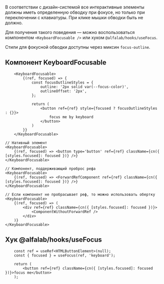 



В соответствии с дизайн-системой все интерактивные элементы должны иметь определенную обводку при фокусе, но только при переключении с клавиатуры.
При клике мышки обводки быть не должно.

Для получения такого поведения — можно воспользоваться компонентом `<KeyboardFocusable />` или хуком `@alfalab/hooks/useFocus`.

Стили для фокусной обводки доступны через миксин `focus-outline`.

## Компонент KeyboardFocusable


```tsx live
    <KeyboardFocusable>
        {(ref, focused) => {
            const focusOutlineStyles = {
                outline: '2px solid var(--focus-color)',
                outlineOffset: '2px',
            };

            return (
                <button ref={ref} style={focused ? focusOutlineStyles : {}}>
                    focus me by keyboard
                </button>
            )
        }}
    </KeyboardFocusable>
```

```tsx
// Нативный элемент
<KeyboardFocusable>
    {(ref, focused) => <button type='button' ref={ref} className={cn({ [styles.focused]: focused })} />}
</KeyboardFocusable>

// Компонент, поддерживающий проброс рефа
<KeyboardFocusable>
    {(ref, focused) => <ForwardRefComponent ref={ref} className={cn({ [styles.focused]: focused })} />}
</KeyboardFocusable>

// Если компонент не пробрасывает реф, то можно использовать обертку
<KeyboardFocusable>
    {(ref, focused) => (
        <div ref={ref} className={cn({ [styles.focused]: focused })}>
            <ComponentWithoutForwardRef />
        </div>
    )}
</KeyboardFocusable>
```

## Хук @alfalab/hooks/useFocus

```tsx
    const ref = useRef<HTMLButtonElement>(null);
    const { focused } = useFocus(ref, 'keyboard');

    return (
        <button ref={ref} className={cn({ [styles.focused]: focused })}>focus me</button>
    );
```
